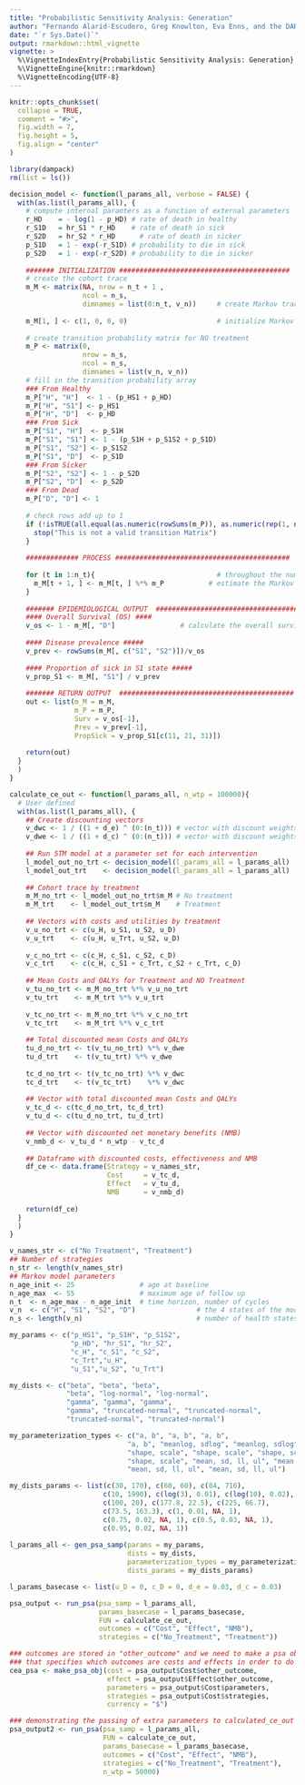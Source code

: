```yaml
---
title: "Probabilistic Sensitivity Analysis: Generation"
author: "Fernando Alarid-Escudero, Greg Knowlton, Eva Enns, and the DARTH Team"
date: "`r Sys.Date()`"
output: rmarkdown::html_vignette
vignette: >
  %\VignetteIndexEntry{Probabilistic Sensitivity Analysis: Generation}
  %\VignetteEngine{knitr::rmarkdown}
  %\VignetteEncoding{UTF-8}
---
```


```r
knitr::opts_chunk$set(
  collapse = TRUE,
  comment = "#>",
  fig.width = 7,
  fig.height = 5,
  fig.align = "center"
)
```

```r
library(dampack)
rm(list = ls())

decision_model <- function(l_params_all, verbose = FALSE) {
  with(as.list(l_params_all), {
    # compute internal paramters as a function of external parameters
    r_HD    = - log(1 - p_HD) # rate of death in healthy
    r_S1D   = hr_S1 * r_HD 	  # rate of death in sick
    r_S2D   = hr_S2 * r_HD  	# rate of death in sicker
    p_S1D   = 1 - exp(-r_S1D) # probability to die in sick
    p_S2D   = 1 - exp(-r_S2D) # probability to die in sicker
    
    ####### INITIALIZATION ##########################################
    # create the cohort trace
    m_M <- matrix(NA, nrow = n_t + 1 , 
                  ncol = n_s,
                  dimnames = list(0:n_t, v_n))     # create Markov trace (n_t + 1 because R doesn't understand  Cycle 0)
    
    m_M[1, ] <- c(1, 0, 0, 0)                      # initialize Markov trace
    
    # create transition probability matrix for NO treatment
    m_P <- matrix(0,
                  nrow = n_s, 
                  ncol = n_s,
                  dimnames = list(v_n, v_n))
    # fill in the transition probability array
    ### From Healthy
    m_P["H", "H"]  <- 1 - (p_HS1 + p_HD)
    m_P["H", "S1"] <- p_HS1
    m_P["H", "D"]  <- p_HD
    ### From Sick
    m_P["S1", "H"]  <- p_S1H
    m_P["S1", "S1"] <- 1 - (p_S1H + p_S1S2 + p_S1D)
    m_P["S1", "S2"] <- p_S1S2
    m_P["S1", "D"]  <- p_S1D
    ### From Sicker
    m_P["S2", "S2"] <- 1 - p_S2D
    m_P["S2", "D"]  <- p_S2D
    ### From Dead
    m_P["D", "D"] <- 1
    
    # check rows add up to 1
    if (!isTRUE(all.equal(as.numeric(rowSums(m_P)), as.numeric(rep(1, n_s))))) {
      stop("This is not a valid transition Matrix")
    }
    
    ############# PROCESS ###########################################
    
    for (t in 1:n_t){                              # throughout the number of cycles
      m_M[t + 1, ] <- m_M[t, ] %*% m_P           # estimate the Markov trace for cycle the next cycle (t + 1)
    }
    
    ####### EPIDEMIOLOGICAL OUTPUT  ###########################################
    #### Overall Survival (OS) ####
    v_os <- 1 - m_M[, "D"]                # calculate the overall survival (OS) probability for no treatment
    
    #### Disease prevalence #####
    v_prev <- rowSums(m_M[, c("S1", "S2")])/v_os
    
    #### Proportion of sick in S1 state #####
    v_prop_S1 <- m_M[, "S1"] / v_prev
    
    ####### RETURN OUTPUT  ###########################################
    out <- list(m_M = m_M,
                m_P = m_P,
                Surv = v_os[-1],
                Prev = v_prev[-1],
                PropSick = v_prop_S1[c(11, 21, 31)])
    
    return(out)
  }
  )
}

calculate_ce_out <- function(l_params_all, n_wtp = 100000){
  # User defined
  with(as.list(l_params_all), {
    ## Create discounting vectors
    v_dwc <- 1 / ((1 + d_e) ^ (0:(n_t))) # vector with discount weights for costs
    v_dwe <- 1 / ((1 + d_c) ^ (0:(n_t))) # vector with discount weights for QALYs
    
    ## Run STM model at a parameter set for each intervention
    l_model_out_no_trt <- decision_model(l_params_all = l_params_all)
    l_model_out_trt    <- decision_model(l_params_all = l_params_all)
    
    ## Cohort trace by treatment
    m_M_no_trt <- l_model_out_no_trt$m_M # No treatment
    m_M_trt    <- l_model_out_trt$m_M    # Treatment
    
    ## Vectors with costs and utilities by treatment
    v_u_no_trt <- c(u_H, u_S1, u_S2, u_D)
    v_u_trt    <- c(u_H, u_Trt, u_S2, u_D)
    
    v_c_no_trt <- c(c_H, c_S1, c_S2, c_D)
    v_c_trt    <- c(c_H, c_S1 + c_Trt, c_S2 + c_Trt, c_D)
    
    ## Mean Costs and QALYs for Treatment and NO Treatment
    v_tu_no_trt <- m_M_no_trt %*% v_u_no_trt
    v_tu_trt    <- m_M_trt %*% v_u_trt
    
    v_tc_no_trt <- m_M_no_trt %*% v_c_no_trt
    v_tc_trt    <- m_M_trt %*% v_c_trt
    
    ## Total discounted mean Costs and QALYs
    tu_d_no_trt <- t(v_tu_no_trt) %*% v_dwe 
    tu_d_trt    <- t(v_tu_trt) %*% v_dwe
    
    tc_d_no_trt <- t(v_tc_no_trt) %*% v_dwc
    tc_d_trt    <- t(v_tc_trt)    %*% v_dwc
    
    ## Vector with total discounted mean Costs and QALYs
    v_tc_d <- c(tc_d_no_trt, tc_d_trt)
    v_tu_d <- c(tu_d_no_trt, tu_d_trt)
    
    ## Vector with discounted net monetary benefits (NMB)
    v_nmb_d <- v_tu_d * n_wtp - v_tc_d
    
    ## Dataframe with discounted costs, effectiveness and NMB
    df_ce <- data.frame(Strategy = v_names_str,
                        Cost     = v_tc_d,
                        Effect   = v_tu_d,
                        NMB      = v_nmb_d)
    
    return(df_ce)
  }
  )
}

v_names_str <- c("No Treatment", "Treatment")  
## Number of strategies
n_str <- length(v_names_str)
## Markov model parameters
n_age_init <- 25                # age at baseline
n_age_max  <- 55                # maximum age of follow up
n_t  <- n_age_max - n_age_init  # time horizon, number of cycles
v_n  <- c("H", "S1", "S2", "D")               # the 4 states of the model: Healthy (H), Sick (S1), Sicker (S2), Dead (D)
n_s <- length(v_n)                            # number of health states 
```



```r
my_params <- c("p_HS1", "p_S1H", "p_S1S2", 
               "p_HD", "hr_S1", "hr_S2", 
               "c_H", "c_S1", "c_S2", 
               "c_Trt","u_H",
               "u_S1","u_S2", "u_Trt")

my_dists <- c("beta", "beta", "beta",
              "beta", "log-normal", "log-normal",
              "gamma", "gamma", "gamma",
              "gamma", "truncated-normal", "truncated-normal", 
              "truncated-normal", "truncated-normal")

my_parameterization_types <- c("a, b", "a, b", "a, b",
                             "a, b", "meanlog, sdlog", "meanlog, sdlog",
                             "shape, scale", "shape, scale", "shape, scale",
                             "shape, scale", "mean, sd, ll, ul", "mean, sd, ll, ul", 
                             "mean, sd, ll, ul", "mean, sd, ll, ul")

my_dists_params <- list(c(30, 170), c(60, 60), c(84, 716),
                       c(10, 1990), c(log(3), 0.01), c(log(10), 0.02),
                       c(100, 20), c(177.8, 22.5), c(225, 66.7),
                       c(73.5, 163.3), c(1, 0.01, NA, 1),
                       c(0.75, 0.02, NA, 1), c(0.5, 0.03, NA, 1),
                       c(0.95, 0.02, NA, 1))
                       
l_params_all <- gen_psa_samp(params = my_params,
                             dists = my_dists,
                             parameterization_types = my_parameterization_types,
                             dists_params = my_dists_params)

l_params_basecase <- list(u_D = 0, c_D = 0, d_e = 0.03, d_c = 0.03)

psa_output <- run_psa(psa_samp = l_params_all,
                      params_basecase = l_params_basecase,
                      FUN = calculate_ce_out,
                      outcomes = c("Cost", "Effect", "NMB"),
                      strategies = c("No_Treatment", "Treatment"))

### outcomes are stored in "other_outcome" and we need to make a psa object 
### that specifies which outcomes are costs and effects in order to do CEA
cea_psa <- make_psa_obj(cost = psa_output$Cost$other_outcome, 
                        effect = psa_output$Effect$other_outcome, 
                        parameters = psa_output$Cost$parameters,
                        strategies = psa_output$Cost$strategies,
                        currency = "$")

### demonstrating the passing of extra parameters to calculated_ce_out (n_wtp)
psa_output2 <- run_psa(psa_samp = l_params_all, 
                       FUN = calculate_ce_out,
                       params_basecase = l_params_basecase,
                       outcomes = c("Cost", "Effect", "NMB"),
                       strategies = c("No_Treatment", "Treatment"), 
                       n_wtp = 50000)

```


